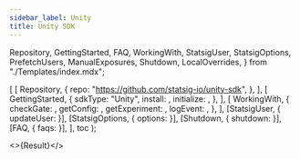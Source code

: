 ```yaml
---
sidebar_label: Unity
title: Unity SDK
---
```



  Repository,
  GettingStarted,
  FAQ,
  WorkingWith,
  StatsigUser,
  StatsigOptions,
  PrefetchUsers,
  ManualExposures,
  Shutdown,
  LocalOverrides,
} from "./Templates/index.mdx";


  [
    [
      Repository,
      {
        repo: "https://github.com/statsig-io/unity-sdk",
      },
    ],
    [
      GettingStarted,
      {
        sdkType: "Unity",
        install: <Install />,
        initialize: <Initialize />,
      },
    ],
    [
      WorkingWith,
      {
        checkGate: <CheckGate />,
        getConfig: <GetConfig />,
        getExperiment: <GetExperiment />,
        logEvent: <LogEvent />,
      },
    ],
    [StatsigUser, { updateUser: <UpdateUser /> }],
    [StatsigOptions, { options: <Options /> }],
    [Shutdown, { shutdown: <ShutdownSnippet /> }],
    [FAQ, { faqs: <MoreFAQs /> }],
  ],
  toc
);

<>{Result}</>
